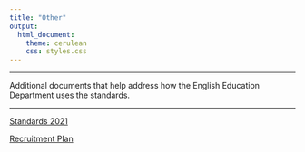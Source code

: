 ---
title: "Other"
output: 
  html_document:
    theme: cerulean
    css: styles.css
---

----
 
Additional documents that help address how the English Education Department uses the standards. 
 
----


[Standards 2021](https://drive.google.com/file/d/1tEFae7t4OtkxTz9SEtW4wolegmJhruEa/view?usp=sharing)

[Recruitment Plan](https://drive.google.com/file/d/1clqQs-zahLoKpXLThl1ADMtwI6q4w5X3/view?usp=sharing)